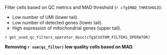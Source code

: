 Filter cells based on QC metrics and MAD threshold (`r cfg$MAD_THRESHOLD`):

- Low number of UMI (lower tail).
- Low number of detected genes (lower tail).
- High expression of mitochondrial genes (upper tail).

`r get_used_qc_filters_operator_desc(cfg$CUSTOM_FILTERS_OPERATOR)`

**Removing `r sum(qc_filter)` low quality cells based on MAD.**
